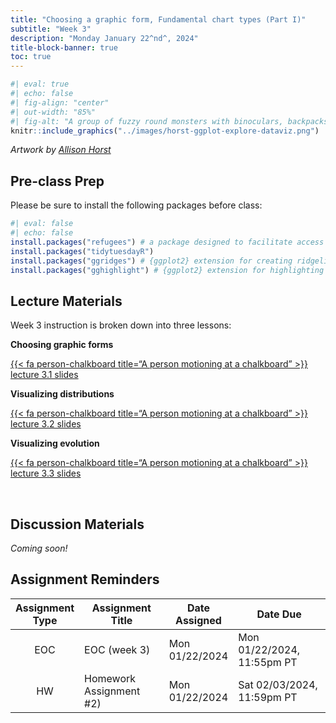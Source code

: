 ```yaml
---
title: "Choosing a graphic form, Fundamental chart types (Part I)"
subtitle: "Week 3"
description: "Monday January 22^nd^, 2024"
title-block-banner: true
toc: true
---
```


```r
#| eval: true 
#| echo: false
#| fig-align: "center"
#| out-width: "85%" 
#| fig-alt: "A group of fuzzy round monsters with binoculars, backpacks and guide books looking up a graphs flying around with wings (like birders, but with exploratory data visualizations). Stylized text reads 'ggplot2: visual data exploration.' Learn more about ggplot2."
knitr::include_graphics("../images/horst-ggplot-explore-dataviz.png")
```

:::{.gray-text .center-text}
*Artwork by [Allison Horst](https://allisonhorst.com/)*
:::

## Pre-class Prep

Please be sure to install the following packages before class:

```r
#| eval: false
#| echo: false
install.packages("refugees") # a package designed to facilitate access to the United Nations High Commissioner for Refugees (UNHCR) Refugee Data Finder; includes the `population` data set, which we'll use for plotting 
install.packages("tidytuesdayR")
install.packages("ggridges") # {ggplot2} extension for creating ridgeline plots
install.packages("gghighlight") # {ggplot2} extension for highlighting geoms
```

## Lecture Materials

Week 3 instruction is broken down into three lessons:

::: {.grid}

::: {.g-col-12 .g-col-md-4}
::: {.center-text}
[**Choosing graphic forms**]{.teal-text .body-text-m}

[{{< fa person-chalkboard title="A person motioning at a chalkboard" >}} lecture 3.1 slides](../slides/week3.1-choosing-graphic-forms-slides.qmd){.btn role="button" target="_blank"} 
:::
:::

::: {.g-col-12 .g-col-md-4}
::: {.center-text}
[**Visualizing distributions**]{.teal-text .body-text-m}

[{{< fa person-chalkboard title="A person motioning at a chalkboard" >}} lecture 3.2 slides](../slides/week3.2-distributions-slides.qmd){.btn role="button" target="_blank"} 
:::
:::

::: {.g-col-12 .g-col-md-4}
::: {.center-text}
[**Visualizing evolution**]{.teal-text .body-text-m}

[{{< fa person-chalkboard title="A person motioning at a chalkboard" >}} lecture 3.3 slides](../slides/week3.3-evolution-slides.qmd){.btn role="button" target="_blank"} 
:::
:::

:::

<br>

<!-- [*Today's lectures draw largely on materials created by [Meghan Hall](https://meghan.rbind.io/) for her course, [CMU 36-315: Statistical Graphics & Visualization](https://cmu-36315.netlify.app/#lectures), as well as information curated by [Yan Holtz](https://github.com/holtzy) & [Conor Healy](https://www.linkedin.com/in/conor-healy-b0299810a/) as part of their [From Data to Viz](https://www.data-to-viz.com/) project.*]{.gray-text .body-text-s} -->

<!-- - EDA (https://htmlpreview.github.io/?https://github.com/gexijin/gEDA/blob/main/example_report.html)-->
<!-- - visualizing quantitative, qualitative, temporal data (no spatial data, covered in EDS 223) -->
<!-- - charts, graphs, plots, diagrams -->
<!-- - other/advanced e.g. heat maps, treemaps -->

## Discussion Materials

*Coming soon!*

## Assignment Reminders

| Assignment Type | Assignment Title         | Date Assigned  | Date Due                   |
|:---------------:|--------------------------|----------------|----------------------------|
| EOC             | EOC (week 3)             | Mon 01/22/2024 | Mon 01/22/2024, 11:55pm PT |
| HW              | Homework Assignment #2)  | Mon 01/22/2024 | Sat 02/03/2024, 11:59pm PT |

<!-- | Assignment Type | Assignment Title                                                | Date Assigned  | Date Due        | -->
<!-- |:---------------:|------------------------------------------------------|----------------|----------------------------| -->
<!-- | EOC             | [EOC (week 3)](https://forms.gle/2BockakcBR7rsm26A)  | Mon 01/22/2024 | Mon 01/22/2024, 11:55pm PT | -->
<!-- | HW              | [Homework Assignment #2](../assignments/HW2.qmd)     | Mon 01/22/2024 | Sat 02/03/2024, 11:59pm PT | -->
